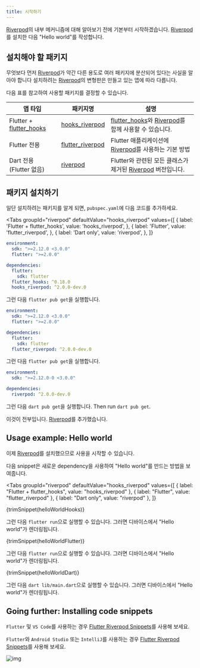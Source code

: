 ```yaml
---
title: 시작하기
---
```




[Riverpod]의 내부 메커니즘에 대해 알아보기 전에 기본부터 시작하겠습니다. [Riverpod]를 설치한 다음 "Hello world"를 작성합니다.

<!-- Before diving into the inner mechanisms of [Riverpod], let's start with the basics:
Installing up [Riverpod], then writing a "Hello world". -->

## 설치해야 할 패키지

무엇보다 먼저 [Riverpod]가 약간 다른 용도로 여러 패키지에 분산되어 있다는 사실을 알아야 합니다
설치하려는 [Riverpod]의 변형판은 만들고 있는 앱에 따라 다릅니다.

<!-- Before anything, you need to be aware that [Riverpod] is spread across multiple packages, with slightly different usage.  
The variant of [Riverpod] that you will want to install depends on the app you are making. -->

다음 표를 참고하여 사용할 패키지를 결정할 수 있습니다.

<!-- You can refer to the following table to help you decide which package to use: -->

| 앱 타입                  | 패키지명                                                                        | 설명                                                                   |
| ------------------------- | ---------------------------------------------------------------------------------- | ----------------------------------------------------------------------------- |
| Flutter + [flutter_hooks] | [hooks_riverpod]                                                                   | [flutter_hooks]와 [Riverpod]를 함께 사용할 수 있습니다.                    |
| Flutter 전용              | [flutter_riverpod]                                                                 | Flutter 애플리케이션에 [Riverpod]를 사용하는 기본 방법                      |
| Dart 전용 (Flutter 없음)    | [riverpod](https://github.com/rrousselGit/river_pod/tree/master/packages/riverpod) | Flutter와 관련된 모든 클래스가 제거된 [Riverpod] 버전입니다. |

## 패키지 설치하기

일단 설치하려는 패키지를 알게 되면, `pubspec.yaml`에 다음 코드를 추가하세요.

<!-- Once you know what package you want to install, proceed to add the following to your `pubspec.yaml`: -->

<Tabs
  groupId="riverpod"
  defaultValue="hooks_riverpod"
  values={[
    { label: 'Flutter + flutter_hooks', value: 'hooks_riverpod', },
    { label: 'Flutter', value: 'flutter_riverpod', },
    { label: 'Dart only', value: 'riverpod', },
  ]}
>
<TabItem value="hooks_riverpod">

```yaml title="pubspec.yaml"
environment:
  sdk: ">=2.12.0 <3.0.0"
  flutter: ">=2.0.0"

dependencies:
  flutter:
    sdk: flutter
  flutter_hooks: ^0.18.0
  hooks_riverpod: ^2.0.0-dev.0
```

그런 다음 `flutter pub get`을 실행합니다.
<!-- Then run `flutter pub get`. -->

</TabItem>
<TabItem value="flutter_riverpod">

```yaml title="pubspec.yaml"
environment:
  sdk: ">=2.12.0 <3.0.0"
  flutter: ">=2.0.0"

dependencies:
  flutter:
    sdk: flutter
  flutter_riverpod: ^2.0.0-dev.0
```

그런 다음 `flutter pub get`을 실행합니다.
<!-- Then run `flutter pub get`. -->

</TabItem>
<TabItem value="riverpod">

```yaml title="pubspec.yaml"
environment:
  sdk: ">=2.12.0-0 <3.0.0"

dependencies:
  riverpod: ^2.0.0-dev.0
```
그런 다음 `dart pub get`을 실행합니다.
Then run `dart pub get`.

</TabItem>
</Tabs>

이것이 전부입니다. [Riverpod]를 추가했습니다.
<!-- That's it. You've added [Riverpod] to your app! -->

## Usage example: Hello world

이제 [Riverpod]를 설치했으므로 사용을 시작할 수 있습니다.
<!-- Now that we have installed [Riverpod], we can start using it. -->

다음 snippet은 새로운 dependency을 사용하여 "Hello world"를 만드는 방법을 보여줍니다.
<!-- The following snippets showcase how to use our new dependency to make a "Hello world": -->


<Tabs
  groupId="riverpod"
  defaultValue="hooks_riverpod"
  values={[
    { label: "Flutter + flutter_hooks", value: "hooks_riverpod" },
    { label: "Flutter", value: "flutter_riverpod" },
    { label: "Dart only", value: "riverpod" },
  ]}
>
<TabItem value="hooks_riverpod">

<CodeBlock title="lib/main.dart">{trimSnippet(helloWorldHooks)}</CodeBlock>

그런 다음 `flutter run`으로 실행할 수 있습니다.
그러면 디바이스에서 "Hello world"가 렌더링됩니다.

<!-- Which you can then execute with `flutter run`.  
This will render "Hello world" on your device. -->

</TabItem>
<TabItem value="flutter_riverpod">

<CodeBlock title="lib/main.dart">{trimSnippet(helloWorldFlutter)}</CodeBlock>

그런 다음 `flutter run`으로 실행할 수 있습니다.
그러면 디바이스에서 "Hello world"가 렌더링됩니다.

<!-- Which you can then execute with `flutter run`.  
This will render "Hello world" on your device. -->

</TabItem>
<TabItem value="riverpod">

<CodeBlock title="lib/main.dart">{trimSnippet(helloWorldDart)}</CodeBlock>

그런 다음 `dart lib/main.dart`으로 실행할 수 있습니다.
그러면 디바이스에서 "Hello world"가 렌더링됩니다.

<!-- Which you can then execute with `dart lib/main.dart`.  
This will render "Hello world" on your device. -->

</TabItem>
</Tabs>

## Going further: Installing code snippets

`Flutter` 및 `VS Code`를 사용하는 경우 [Flutter Riverpod Snippets](https://marketplace.visualstudio.com/items?itemName=robert-brunhage.flutter-riverpod-snippets)를 사용해 보세요.

<!-- If you are using `Flutter` and `VS Code` , consider using [Flutter Riverpod Snippets](https://marketplace.visualstudio.com/items?itemName=robert-brunhage.flutter-riverpod-snippets) -->

`Flutter`와 `Android Studio` 또는 `IntelliJ`를 사용하는 경우 [Flutter Riverpod Snippets](https://plugins.jetbrains.com/plugin/14641-flutter-riverpod-snippets)를 사용해 보세요.

<!-- If you are using `Flutter` and `Android Studio` or `IntelliJ`, consider using [Flutter Riverpod Snippets](https://plugins.jetbrains.com/plugin/14641-flutter-riverpod-snippets) -->

![img](/img/snippets/greetingProvider.gif)

[riverpod]: https://github.com/rrousselgit/river_pod
[hooks_riverpod]: https://pub.dev/packages/hooks_riverpod
[flutter_riverpod]: https://pub.dev/packages/flutter_riverpod
[flutter_hooks]: https://github.com/rrousselGit/flutter_hooks

